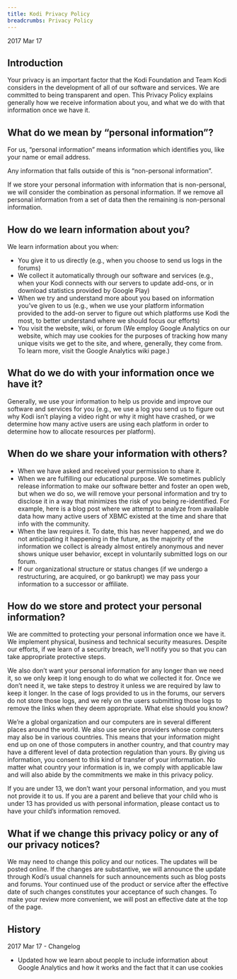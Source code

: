 ```yaml
---
title: Kodi Privacy Policy
breadcrumbs: Privacy Policy
---
```


2017 Mar 17

## Introduction

Your privacy is an important factor that the Kodi Foundation and Team Kodi considers in the development of all of our software and services. We are committed to being transparent and open. This Privacy Policy explains generally how we receive information about you, and what we do with that information once we have it.

## What do we mean by “personal information”?

For us, “personal information” means information which identifies you, like your name or email address.

Any information that falls outside of this is “non-personal information”.

If we store your personal information with information that is non-personal, we will consider the combination as personal information. If we remove all personal information from a set of data then the remaining is non-personal information.

## How do we learn information about you?

We learn information about you when:

- You give it to us directly (e.g., when you choose to send us logs in the forums)
- We collect it automatically through our software and services (e.g., when your Kodi connects with our servers to update add-ons, or in download statistics provided by Google Play)
- When we try and understand more about you based on information you’ve given to us (e.g., when we use your platform information provided to the add-on server to figure out which platforms use Kodi the most, to better understand where we should focus our efforts)
- You visit the website, wiki, or forum (We employ Google Analytics on our website, which may use cookies for the purposes of tracking how many unique visits we get to the site, and where, generally, they come from. To learn more, visit the Google Analytics wiki page.) 

## What do we do with your information once we have it?

Generally, we use your information to help us provide and improve our software and services for you (e.g., we use a log you send us to figure out why Kodi isn’t playing a video right or why it might have crashed, or we determine how many active users are using each platform in order to determine how to allocate resources per platform).

## When do we share your information with others?

- When we have asked and received your permission to share it.
- When we are fulfilling our educational purpose. We sometimes publicly release information to make our software better and foster an open web, but when we do so, we will remove your personal information and try to disclose it in a way that minimizes the risk of you being re-identified. For example, here is a blog post where we attempt to analyze from available data how many active users of XBMC existed at the time and share that info with the community.
- When the law requires it. To date, this has never happened, and we do not anticipating it happening in the future, as the majority of the information we collect is already almost entirely anonymous and never shows unique user behavior, except in voluntarily submitted logs on our forum.
- If our organizational structure or status changes (if we undergo a restructuring, are acquired, or go bankrupt) we may pass your information to a successor or affiliate.

## How do we store and protect your personal information?

We are committed to protecting your personal information once we have it. We implement physical, business and technical security measures. Despite our efforts, if we learn of a security breach, we’ll notify you so that you can take appropriate protective steps.

We also don’t want your personal information for any longer than we need it, so we only keep it long enough to do what we collected it for. Once we don’t need it, we take steps to destroy it unless we are required by law to keep it longer. In the case of logs provided to us in the forums, our servers do not store those logs, and we rely on the users submitting those logs to remove the links when they deem appropriate.
What else should you know?

We’re a global organization and our computers are in several different places around the world. We also use service providers whose computers may also be in various countries. This means that your information might end up on one of those computers in another country, and that country may have a different level of data protection regulation than yours. By giving us information, you consent to this kind of transfer of your information. No matter what country your information is in, we comply with applicable law and will also abide by the commitments we make in this privacy policy.

If you are under 13, we don’t want your personal information, and you must not provide it to us. If you are a parent and believe that your child who is under 13 has provided us with personal information, please contact us to have your child’s information removed.

## What if we change this privacy policy or any of our privacy notices?

We may need to change this policy and our notices. The updates will be posted online. If the changes are substantive, we will announce the update through Kodi’s usual channels for such announcements such as blog posts and forums. Your continued use of the product or service after the effective date of such changes constitutes your acceptance of such changes. To make your review more convenient, we will post an effective date at the top of the page.

 
## History

2017 Mar 17 - Changelog

- Updated how we learn about people to include information about Google Analytics and how it works and the fact that it can use cookies
